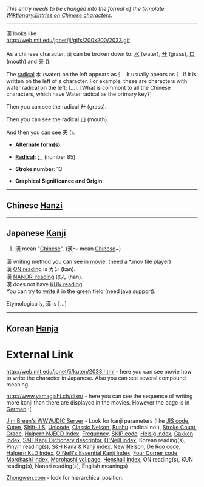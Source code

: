 ''This entry needs to be changed into the format of the template: [[Wiktionary:Entries on Chinese characters]].''
----

漢 looks like<br>
http://web.mit.edu/jpnet/ji/gifs/200x200/2033.gif<br>
<br>
As a chinese character, 漢 can be broken down to:  [[水]] (water), [[廾]] (grass), [[口]] (mouth) and [[夫]] ().

The [[Wiktionary:Chinese radical index|radical]] 水 (water) on the left appears as 氵. It usually apears as 氵 if it is written on the left of a character. For example, these are characters with water radical on the left: [...]. [What is commont to all the Chinese characters, which have Water radical as the primary key?]

Then you can see the radical 廾 (grass).

Then you can see the radical 口 (mouth).

And then you can see 夫 ().




* '''Alternate form(s)''': [[]]

* '''[[Wiktionary:Chinese radical | Radical]]''': [[氵]] (number 85)

* '''Stroke number''': 13

* '''Graphical Significance and Origin''': 

<hr>

==Chinese [[Hanzi]]==

<hr>

==Japanese [[Kanji]]==
# 漢 mean "[[Chinese]]". (漢～ mean [[Chinese]]~)<br>

漢 writing method you can see in [http://web.mit.edu/jpnet/ji/movies/2033.mov movie]. (need a *.mov file player)<br>
漢 [[ON reading]] is カン (kan).<br>
漢 [[NANORI reading]] はん (han).<br>
漢 does not have [[KUN reading]].<br>

You can try to [http://web.mit.edu/jpnet/ji/data/2033.html write] it in the green field (need java support).

Etymologically, 漢 is [...]<br>

<hr>

==Korean [[Hanja]]==


=External Link=

[http://web.mit.edu/jpnet/ji/kuten/2033.html http://web.mit.edu/jpnet/ji/kuten/2033.html] - here you can see movie how to write the character in Japanese. Also you can see several compound meaning.

[http://www.yamagishi.ch/dixn/ http://www.yamagishi.ch/dixn/] - here you can see the sequence of writing more kanji than there are displayed in the movies. However the page is in [[German]] :(.

[http://www.csse.monash.edu.au/cgi-bin/cgiwrap/jwb/wwwjdic?1B Jim Breen's WWWJDIC Server] - Look for kanji parameters (like [[JIS code]], [[Kuten]], [[Shift-JIS]], [[Unicode]], [[Classic Nelson]], [[Bushu]] (radical no.), [[Stroke Count]], [[Kanji grade|Grade]], [[Halpern NJECD Index]], [[Kanji frequency|Frequency]], [[SKIP code]], [[Heisig index]], [[Gakken index]], [[S&H Kanji Dictionary descriptor]], [[O'Neill index]], Korean reading(s), [[Pinyin]] reading(s), [[S&H Kana & Kanji index]], [[New Nelson]], [[De Roo code]], [[Halpern KLD Index]], [[O'Neill's Essential Kanji Index]], [[Four Corner code]], [[Morohashi index]], [[Morohashi index|Morohashi vol.page]], [[Henshall index]], ON reading(s), KUN reading(s), Nanori reading(s), English meanings)

[http://www.zhongwen.com Zhongwen.com] - look for hierarchical position.